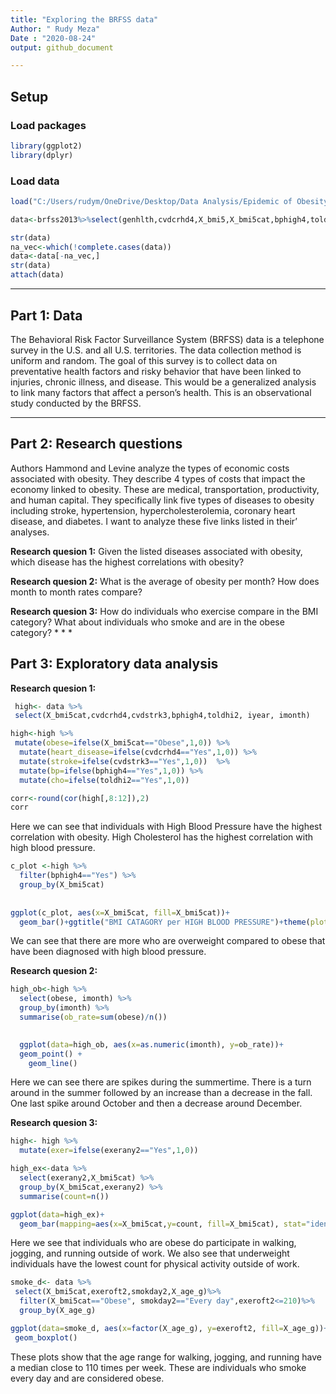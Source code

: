 ---
title: "Exploring the BRFSS data"
Author: " Rudy Meza"
Date : "2020-08-24"
output: github_document

---

## Setup

### Load packages

```{r load-packages, message = FALSE}
library(ggplot2)
library(dplyr)
```

### Load data



```{r load-data}
load("C:/Users/rudym/OneDrive/Desktop/Data Analysis/Epidemic of Obesity/brfss2013.rdata")
```
```{r}
data<-brfss2013%>%select(genhlth,cvdcrhd4,X_bmi5,X_bmi5cat,bphigh4,toldhi2,cvdstrk3,educa,strength,smoke100,alcday5,exerany2,X_ageg5yr,exeroft2,imonth,iday, iyear, X_age_g, smokday2)

str(data)
na_vec<-which(!complete.cases(data))
data<-data[-na_vec,]
str(data)
attach(data)
```



* * *

## Part 1: Data
The Behavioral Risk Factor Surveillance System (BRFSS) data is a telephone survey in the U.S. and all U.S. territories. The data collection method is uniform and random. The goal of this survey is to collect data on preventative health factors and risky behavior that have been linked to injuries, chronic illness, and disease. This would be a generalized analysis to link many factors that affect a person's health. This is an observational study conducted by the BRFSS.



* * *

## Part 2: Research questions
Authors Hammond and Levine analyze the types of economic costs associated with obesity. They describe 4 types of costs that impact the economy linked to obesity. These are medical, transportation, productivity, and human capital. They specifically link five types of diseases to obesity including stroke, hypertension, hypercholesterolemia, coronary heart disease, and diabetes. I want to analyze these five links listed in their' analyses. 

**Research quesion 1:**
Given the listed diseases associated with obesity, which disease has the highest correlations with obesity?

**Research quesion 2:**
What is the average of obesity per month? How does month to month rates compare?

**Research quesion 3:**
How do individuals who exercise compare in the BMI category? 
What about individuals who smoke and are in the obese category?
* * *



## Part 3: Exploratory data analysis



**Research quesion 1:**


```{r}
 high<- data %>% 
 select(X_bmi5cat,cvdcrhd4,cvdstrk3,bphigh4,toldhi2, iyear, imonth)
```
```{r}
high<-high %>% 
 mutate(obese=ifelse(X_bmi5cat=="Obese",1,0)) %>%
  mutate(heart_disease=ifelse(cvdcrhd4=="Yes",1,0)) %>%
  mutate(stroke=ifelse(cvdstrk3=="Yes",1,0))  %>%
  mutate(bp=ifelse(bphigh4=="Yes",1,0)) %>%
  mutate(cho=ifelse(toldhi2=="Yes",1,0))
```
```{r}
corr<-round(cor(high[,8:12]),2)
corr
```
Here we can see that individuals with High Blood Pressure have the highest correlation with obesity. High Cholesterol has the highest correlation with high blood pressure.

```{r}
c_plot <-high %>%
  filter(bphigh4=="Yes") %>%
  group_by(X_bmi5cat) 
  
  
ggplot(c_plot, aes(x=X_bmi5cat, fill=X_bmi5cat))+
  geom_bar()+ggtitle("BMI CATAGORY per HIGH BLOOD PRESSURE")+theme(plot.title=element_text(hjust=0.5))
```



We can see that there are more who are overweight compared to obese that have been diagnosed with high blood pressure.


**Research quesion 2:**
```{r}
high_ob<-high %>%
  select(obese, imonth) %>%
  group_by(imonth) %>%
  summarise(ob_rate=sum(obese)/n()) 
            

  ggplot(data=high_ob, aes(x=as.numeric(imonth), y=ob_rate))+
  geom_point() +
    geom_line()
```

Here we can see there are spikes during the summertime. There is a turn around in the summer followed by an increase than a decrease in the fall. One last spike around October and then a decrease around December.

**Research quesion 3:**


```{r}
high<- high %>%
  mutate(exer=ifelse(exerany2=="Yes",1,0))
```
```{r}
high_ex<-data %>%
  select(exerany2,X_bmi5cat) %>%
  group_by(X_bmi5cat,exerany2) %>%
  summarise(count=n())
```
```{r}
ggplot(data=high_ex)+ 
  geom_bar(mapping=aes(x=X_bmi5cat,y=count, fill=X_bmi5cat), stat="identity")
```

Here we see that individuals who are obese do participate in walking, jogging, and running outside of work. We also see that underweight individuals have the lowest count for physical activity outside of work.

```{r}
smoke_d<- data %>%
 select(X_bmi5cat,exeroft2,smokday2,X_age_g)%>%
  filter(X_bmi5cat=="Obese", smokday2=="Every day",exeroft2<=210)%>%
  group_by(X_age_g)

```

```{r}
  
ggplot(data=smoke_d, aes(x=factor(X_age_g), y=exeroft2, fill=X_age_g))+
 geom_boxplot()
```

These plots show that the age range for walking, jogging, and running have a median close to 110 times per week. These are individuals who smoke every day and are considered obese.